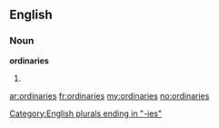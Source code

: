 ==English==

===Noun===
'''ordinaries'''

# {{plural of|[[ordinary]]}}

[[Category:English plurals ending in "-ies"]]

[[ar:ordinaries]]
[[fr:ordinaries]]
[[my:ordinaries]]
[[no:ordinaries]]